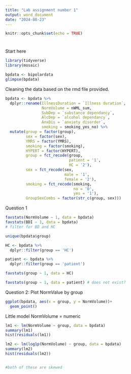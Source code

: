 ```yaml
---
title: "Lab assignment number 1"
output: word_document
date: "2024-08-23"
---
```


```r
knitr::opts_chunk$set(echo = TRUE)
```

#

Start here

```r
library(tidyverse)
library(mosaic)

```


```r
bpdata <- bipolardata
glimpse(bpdata)

```

Cleaning the data based on the rmd file provided.

```r
bpdata <- bpdata %>% 
  dplyr::rename(IllnessDuration = `Illness duration`,
                NormVolume = nWML_sum,
                SubDep = `substance dependancy`,
                AlcDep = `alcohol dependancy`,
                AnxDis = `anxiety disorder`,
                smoking = smoking_yes_no) %>% 
  mutate(group = factor(group),
         sex = factor(sex), 
         YMRS = factor(YMRS), 
         smoking = factor(smoking), 
         HYPERT = factor(HYPERT), 
         group = fct_recode(group,
                            patient = '1',
                            HC = '2'),
         sex = fct_recode(sex,
                          male = '1',
                          female = '2'),
         smoking = fct_recode(smoking,
                              no = '0',
                              yes = '1'),
         GroupSexCombs = factor(str_c(group, sex)))

```

Question 1

```r

favstats(NormVolume ~ 1, data = bpdata)
favstats(BDI ~ 1, data = bpdata)
# filter for BD and HC

unique(bpdata$group)

HC <- bpdata %>%  
  dplyr::filter(group == 'HC')

patient <- bpdata %>% 
  dplyr::filter(group == 'patient')

favstats(group ~ 1, data = HC)

favstats(group ~ 1, data = patient) # does not exist?


```
Question 2: Plot NormValue by group 

```r
ggplot(bpdata, aes(x = group, y = NormVolume))+
  geom_point()


```

Little model 
NormVolume = numeric 

```r

lm1 <- lm(NormVolume ~ group, data = bpdata)
summary(lm1)
hist(residuals(lm1))

lm2 <- lm(log1p(NormVolume) ~ group, data = bpdata)
summary(lm2)
hist(residuals(lm2))


#both of these are skewed

```

